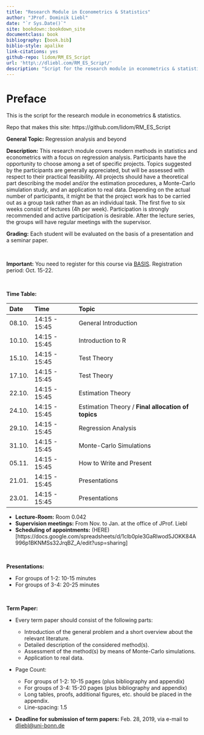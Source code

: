 ```yaml
--- 
title: "Research Module in Econometrics & Statistics"
author: "JProf. Dominik Liebl"
date: "`r Sys.Date()`"
site: bookdown::bookdown_site
documentclass: book
bibliography: [book.bib]
biblio-style: apalike
link-citations: yes
github-repo: lidom/RM_ES_Script
url: 'http\://dliebl.com/RM_ES_Script/'
description: "Script for the research module in econometrics & statistics (University Bonn)."
---
```


# Preface {-}


This is the script for the research module in econometrics & statistics. 


Repo that makes this site: https://github.com/lidom/RM_ES_Script


**General Topic:**
Regression analysis and beyond 
  
**Description:** 
This research module covers modern methods in statistics and econometrics with a focus on regression analysis. Participants have the opportunity to choose among a set of specific projects. Topics suggested by the participants are generally appreciated, but will be assessed with respect to their practical feasibility. All projects should have a theoretical part describing the model and/or the estimation procedures, a Monte-Carlo simulation study, and an application to real data. Depending on the actual number of participants, it might be that the project work has to be carried out as a group task rather than as an individual task. The first five to six weeks consist of lectures (4h per week). Participation is strongly recommended and active participation is desirable. After the lecture series, the groups will have regular meetings with the supervisor. 

**Grading:**
Each student will be evaluated on the basis of a presentation and a seminar paper. 


\

**Important:** You need to register for this course via [BASIS](https://basis.uni-bonn.de/). Registration period: Oct. 15-22.  


\


**Time Table:**

Date        Time               Topic
----------  -----------------  ---------------------------------
08.10.      14:15 - 15:45      General Introduction 
10.10.      14:15 - 15:45      Introduction to R
15.10.      14:15 - 15:45      Test Theory
17.10.      14:15 - 15:45      Test Theory
22.10.      14:15 - 15:45      Estimation Theory
24.10.      14:15 - 15:45      Estimation Theory / **Final allocation of topics**
29.10.      14:15 - 15:45      Regression Analysis
31.10.      14:15 - 15:45      Monte-Carlo Simulations
05.11.      14:15 - 15:45      How to Write and Present
21.01.      14:15 - 15:45      Presentations
23.01.      14:15 - 15:45      Presentations


- **Lecture-Room:** Room 0.042
- **Supervision meetings:** From Nov. to Jan. at the office of JProf. Liebl
- **Scheduling of appointments:** (HERE)[https://docs.google.com/spreadsheets/d/1clb0ple3GaRlwod5JOKK84A996p1BKNMSs32JrqBZ_A/edit?usp=sharing]


\

**Presentations:**

* For groups of 1-2: 10-15 minutes
* For groups of 3-4: 20-25 minutes


\


**Term Paper:**

* Every term paper should consist of the following parts:

    * Introduction of the general problem and a short overview about the relevant literature.
    * Detailed description of the considered method(s).
    * Assessment of the method(s) by means of Monte-Carlo simulations.
    * Application to real data.

* Page Count:

    * For groups of 1-2: 10-15 pages (plus bibliography and appendix)
    * For groups of 3-4: 15-20 pages (plus bibliography and appendix)
    * Long tables, proofs, additional figures, etc. should be placed in the appendix.
    * Line-spacing: 1.5


* **Deadline for submission of term papers:** Feb. 28, 2019, via e-mail to [dliebl@uni-bonn.de](mailto:dliebl@uni-bonn.de)





